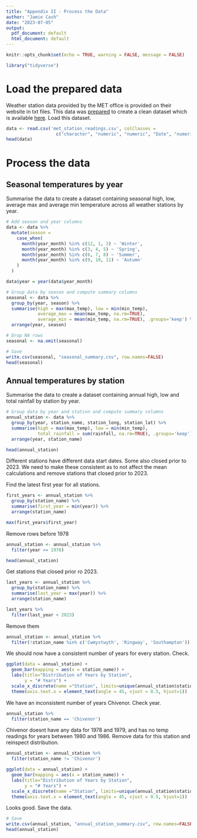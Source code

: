 ```yaml
---
title: "Appendix II - Process the Data"
author: "Jamie Cash"
date: "2023-07-05"
output:
  pdf_document: default
  html_document: default
---
```


```r
knitr::opts_chunk$set(echo = TRUE, warning = FALSE, message = FALSE) 
```

```r
library("tidyverse")
```

# Load the prepared data

Weather station data provided by the MET office is provided on their website in txt files. This data was [prepared](prepare.html) to create a clean dataset which is available [here](met_station_readings.csv). Load this dataset.

```r
data <- read.csv('met_station_readings.csv', colClasses = 
                   c("character", "numeric", "numeric", "Date", "numeric", "numeric", "numeric"))
head(data)
```

# Process the data

## Seasonal temperatures by year

Summarise the data to create a dataset containing seasonal high, low, average max and average min temperature across all weather stations by year.

```r
# Add season and year columns
data <- data %>% 
  mutate(season = 
    case_when(
      month(year_month) %in% c(12, 1, 2) ~ 'Winter',
      month(year_month) %in% c(3, 4, 5) ~ 'Spring',
      month(year_month) %in% c(6, 7, 8) ~ 'Summer',
      month(year_month) %in% c(9, 10, 11) ~ 'Autumn'
    )
  )

data$year = year(data$year_month)

# Group data by season and compute summary columns
seasonal <- data %>%
  group_by(year, season) %>%
  summarise(high = max(max_temp), low = min(min_temp), 
            average_max = mean(max_temp, na.rm=TRUE), 
            average_min = mean(min_temp, na.rm=TRUE), .groups='keep') %>%
  arrange(year, season)

# Drop NA rows
seasonal <- na.omit(seasonal)

# Save
write.csv(seasonal, "seasonal_summary.csv", row.names=FALSE)
head(seasonal)
```
## Annual temperatures by station

Summarise the data to create a dataset containing annual high, low and total rainfall by station by year.

```r
# Group data by year and station and compute summary columns
annual_station <- data %>%
  group_by(year, station_name, station_long, station_lat) %>%
  summarise(high = max(max_temp), low = min(min_temp), 
            total_rainfall = sum(rainfall, na.rm=TRUE), .groups='keep') %>%
  arrange(year, station_name)

head(annual_station)
```

Different stations have different data start dates. Some also closed prior to 2023. We need to make these consistent as to not affect the mean calculations and remove stations that closed prior to 2023. 

Find the latest first year for all stations.

```r
first_years <- annual_station %>% 
  group_by(station_name) %>% 
  summarise(first_year = min(year)) %>% 
  arrange(station_name)

max(first_years$first_year)
```

Remove rows before 1978

```r
annual_station <- annual_station %>% 
  filter(year >= 1978)

head(annual_station)
```

Get stations that closed prior ro 2023.

```r
last_years <- annual_station %>% 
  group_by(station_name) %>% 
  summarise(last_year = max(year)) %>% 
  arrange(station_name)

last_years %>% 
  filter(last_year < 2023)
```

Remove them

```r
annual_station <- annual_station %>% 
  filter(!station_name %in% c('Cwmystwyth', 'Ringway', 'Southampton'))
```

We should now have a consistent number of years for every station. Check.

```r
ggplot(data = annual_station) +
  geom_bar(mapping = aes(x = station_name)) +
  labs(title="Distribution of Years by Station", 
       y = "# Years") +
  scale_x_discrete(name ="Station", limits=unique(annual_station$station_name)) +
  theme(axis.text.x = element_text(angle = 45, vjust = 0.5, hjust=1))
```

We have an inconsistent number of years Chivenor. Check year.

```r
annual_station %>% 
  filter(station_name == 'Chivenor')
```

Chivenor doesnt have any data for 1978 and 1979, and has no temp readings for years between 1980 and 1986. Remove data for this station and reinspect distribution.

```r
annual_station <- annual_station %>% 
  filter(station_name != 'Chivenor')

ggplot(data = annual_station) +
  geom_bar(mapping = aes(x = station_name)) +
  labs(title="Distribution of Years by Station", 
       y = "# Years") +
  scale_x_discrete(name ="Station", limits=unique(annual_station$station_name)) +
  theme(axis.text.x = element_text(angle = 45, vjust = 0.5, hjust=1))
```

Looks good. Save the data.

```r
# Save
write.csv(annual_station, "annual_station_summary.csv", row.names=FALSE)
head(annual_station)
```